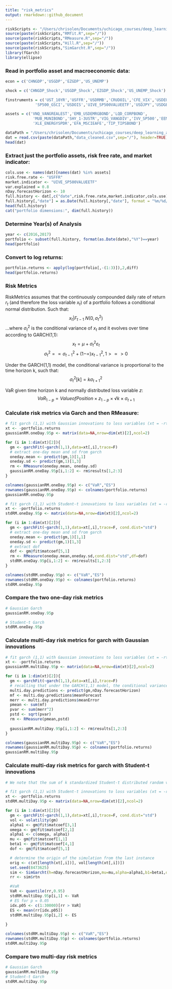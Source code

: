 ```yaml
---
title: "risk_metrics"
output: rmarkdown::github_document
---
```


```r
riskScripts <- "/Users/chrisolen/Documents/uchicago_courses/deep_learning_and_image_recognition/finance/fin-portfolio-mvo/risk_scripts"
source(paste(riskScripts,"RMfit.R",sep="/"))
source(paste(riskScripts,"RMeasure.R",sep="/"))
source(paste(riskScripts,"Hill.R",sep="/"))
source(paste(riskScripts,"SimGarcht.R",sep="/"))
library(fGarch)
library(ellipse)

```

### Read in portfolio asset and macroeconomic data:
```r
econ = c('CHNGDP','USGDP','EZGDP','US_UNEMP')

shock = c('CHNGDP_Shock','USGDP_Shock','EZGDP_Shock','US_UNEMP_Shock')

finstruments = c('UST_10YR','USFFR','USDRMB','CRUDOIL','CFE_VIX','USDEUR','UST_2YR',
             'SP500_GSCI','USDOIS','UIVE_SP500VALUEETF','USDJPY','USDGBP')

assets = c('VNQ_VANGREALEST','EMB_USDEMRGBOND','LQD_CORPBOND',
            'MUB_MUNIBOND','SHY_1-3USTR','VIG_VANGDIV','IVV_SP500','EEM_MSCIEMERGING',
            'XLE_ENERGYSPDR','EFA_MSCIEAFE','TIP_TIPSBOND')

dataPath = "/Users/chrisolen/Documents/uchicago_courses/deep_learning_and_image_recognition/finance/fin-portfolio-mvo/data"
dat = read.csv(paste(dataPath,"data_cleaned.csv",sep="/"), header=TRUE)
head(dat)

```

### Extract just the portfolio assets, risk free rate, and market indicator:
```r
cols.use <- names(dat)[names(dat) %in% assets]
risk.free.rate <- "USFFR"
market.indicator <- "UIVE_SP500VALUEETF"
var.explained = 0.8
nDay.forecastHorizon <- 10
full.history <- dat[,c("date",risk.free.rate,market.indicator,cols.use)]
full.history[,"date"] = as.Date(full.history[,"date"], format = "%m/%d/%Y")
head(full.history)
cat("portfolio dimensions:", dim(full.history))

```

### Determine Year(s) of Analysis
```r
year <- c(2016,2017)
portfolio <- subset(full.history, format(as.Date(date),"%Y")==year)
head(portfolio)
```

### Convert to log returns:
```r
portfolio.returns <- apply(log(portfolio[,-(1:3)]),2,diff)
head(portfolio.returns)
```

### Risk Metrics

RiskMetrics assumes that the continuously compounded daily rate of return $r_t$ (and therefore the loss variable $x_t$) of a portfolio follows a conditional normal distribution. Such that: 
$$x_t|F_{t-1}~N(0,σ_t^2)$$
…where $σ_t^2$ is the conditional variance of $x_t$ and it evolves over time according to GARCH(1,1):
$$x_t=µ+σ_t^2 ε_t$$
$$σ_t^2=∝σ_{t-1}^2+(1-∝)x_{t-1}^2,1>∝>0$$

Under the GARCH(1,1) model, the conditional variance is proportional to the time horizon k, such that:
$$σ_t^2 [k]=kσ_{t+1}^2$$

VaR given time horizon k and normally distributed loss variable $z$:
$$VaR_{1-p}=Value of Position×z_{1-p}×√k×σ_{t+1} $$

### Calculate risk metrics via Garch and then RMeasure:
```r
# fit garch (1,1) with Gaussian innovations to loss variables (xt = -rt)
xt <- -portfolio.returns
gaussianRM.oneDay.95p <- matrix(data=NA,nrow=dim(xt)[2],ncol=2)

for (i in 1:dim(xt)[2]){
  gm <- garchFit(~garch(1,1),data=xt[,i],trace=F) 
  # extract one-day mean and sd from garch
  oneday.mean <- predict(gm,1)[1,1]
  oneday.sd <- predict(gm,1)[1,3]
  rm <- RMeasure(oneday.mean, oneday.sd)
  gaussianRM.oneDay.95p[i,1:2] <- rm$results[1,2:3]
}

colnames(gaussianRM.oneDay.95p) <- c("VaR","ES")
rownames(gaussianRM.oneDay.95p) <- colnames(portfolio.returns)
gaussianRM.oneDay.95p
```

```r
# fit garch (1,1) with Student-t innovations to loss variables (xt = -rt)
xt <- -portfolio.returns
stdRM.oneDay.95p <- matrix(data=NA,nrow=dim(xt)[2],ncol=2)

for (i in 1:dim(xt)[2]){
  gm <- garchFit(~garch(1,1),data=xt[,i],trace=F, cond.dist="std")
  # extract one-day mean and sd from garch
  oneday.mean <- predict(gm,1)[1,1]
  oneday.sd <- predict(gm,1)[1,3]
  # extract dof
  dof <- gm@fit$matcoef[5,1]
  rm <- RMeasure(oneday.mean,oneday.sd,cond.dist="std",df=dof)
  stdRM.oneDay.95p[i,1:2] <- rm$results[1,2:3]
}

colnames(stdRM.oneDay.95p) <- c("VaR","ES")
rownames(stdRM.oneDay.95p) <- colnames(portfolio.returns)
stdRM.oneDay.95p
```

### Compare the two one-day risk metrics
```r
# Gaussian Garch
gaussianRM.oneDay.95p

# Student-t Garch
stdRM.oneDay.95p
```

### Calculate multi-day risk metrics for garch with Gaussian innovations
```r
# fit garch (1,1) with Gaussian innovations to loss variables (xt = -rt)
xt <- -portfolio.returns
gaussianRM.multiDay.95p <- matrix(data=NA,nrow=dim(xt)[2],ncol=2)

for (i in 1:dim(xt)[2]){
  gm <- garchFit(~garch(1,1),data=xt[,i],trace=F)
  # recalling that under the GARCH(1,1) model, the conditional variance is proportional to the time horizon k
  multi.day.predictions <- predict(gm,nDay.forecastHorizon)
  mf <- multi.day.predictions$meanForecast 
  merr <- multi.day.predictions$meanError 
  pmean <- sum(mf) 
  pvar <- sum(merr^2) 
  pstd <- sqrt(pvar) 
  rm <- RMeasure(pmean,pstd)
  
  gaussianRM.multiDay.95p[i,1:2] <- rm$results[1,2:3]
}

colnames(gaussianRM.multiDay.95p) <- c("VaR","ES")
rownames(gaussianRM.multiDay.95p) <- colnames(portfolio.returns)
gaussianRM.multiDay.95p


```

### Calculate multi-day risk metrics for garch with Student-t innovations
```r
# We note that the sum of k standardized Student-t distributed random variables is not going to also be distributed as the same standardized Student - unlike in the case of Gaussian innovations. Thus, we need to compute multi-period risk metrics via simulating the garch model:

# fit garch (1,1) with Student-t innovations to loss variables (xt = -rt)
xt <- -portfolio.returns
stdRM.multiDay.95p <- matrix(data=NA,nrow=dim(xt)[2],ncol=2)

for (i in 1:dim(xt)[2]){
  gm <- garchFit(~garch(1,1),data=xt[,i],trace=F, cond.dist="std")
  vol <- volatility(gm)
  alpha1 <- gm@fit$matcoef[3,1]
  omega <- gm@fit$matcoef[2,1]
  alpha1 <- c(omega, alpha1)
  mu <- gm@fit$matcoef[1,1]
  beta1 <- gm@fit$matcoef[4,1]
  dof <- gm@fit$matcoef[5,1]

  # determine the origin of the simulation from the last instance
  orig <- c(xt[length(xt[,i])], vol[length(xt[,i])])
  set.seed(8473625)
  sim <- SimGarcht(h=nDay.forecastHorizon,mu=mu,alpha=alpha1,b1=beta1,df=dof,ini=orig,nter=30000) 
  rr <- sim$rtn

  #VaR
  VaR <- quantile(rr,0.95)
  stdRM.multiDay.95p[i,1] <- VaR
  # ES for p = 0.05 
  idx.p05 <- c(1:30000)[rr > VaR] 
  ES <- mean(rr[idx.p05])
  stdRM.multiDay.95p[i,2] <- ES
  
}

colnames(stdRM.multiDay.95p) <- c("VaR","ES")
rownames(stdRM.multiDay.95p) <- colnames(portfolio.returns)
stdRM.multiDay.95p


```

### Compare two multi-day risk metrics
```r
# Gaussian Garch
gaussianRM.multiDay.95p
# Student-t Garch
stdRM.multiDay.95p

```



